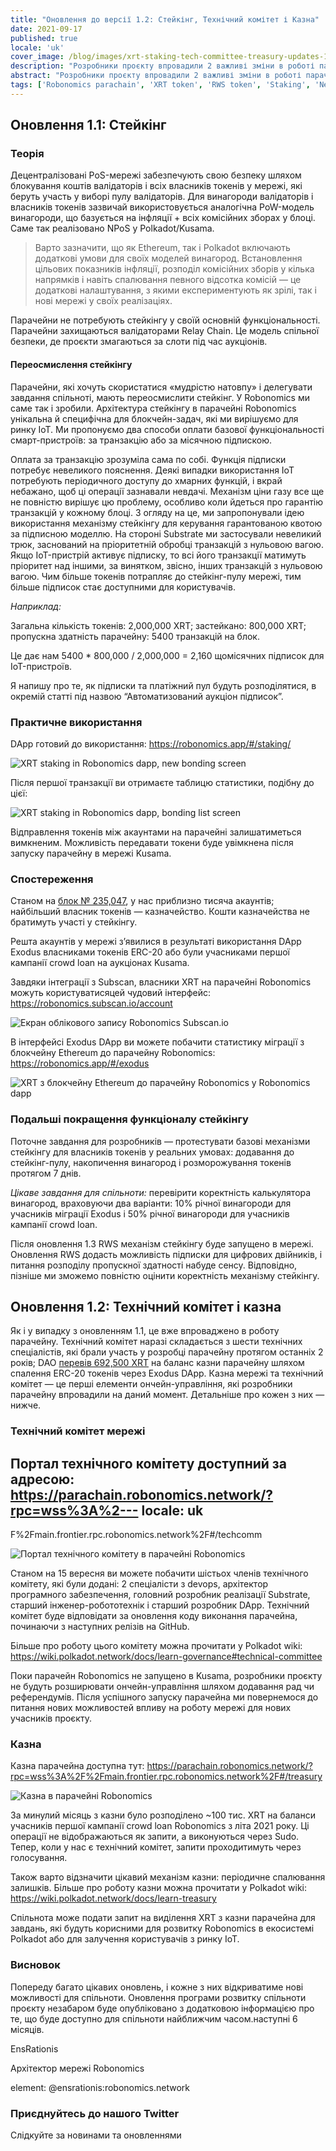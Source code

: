 ```yaml
---
title: "Оновлення до версії 1.2: Стейкінг, Технічний комітет і Казна"
date: 2021-09-17
published: true
locale: 'uk'
cover_image: /blog/images/xrt-staking-tech-committee-treasury-updates-1-2/113_Up_to_version_1_2_stakingtech_comm_treasury.jpg
description: "Розробники проєкту впровадили 2 важливі зміни в роботі парачейну Robonomics. Перша — це додавання стейкінгу XRT, а друга — запуск перших механізмів ончейн-управління."
abstract: "Розробники проєкту впровадили 2 важливі зміни в роботі парачейну Robonomics. Перша — це додавання стейкінгу XRT, а друга — запуск перших механізмів ончейн-управління."
tags: ['Robonomics parachain', 'XRT token', 'RWS token', 'Staking', 'New release']
---
```


## Оновлення 1.1: Стейкінг

### Теорія

Децентралізовані PoS-мережі забезпечують свою безпеку шляхом блокування коштів валідаторів і всіх власників токенів у мережі, які беруть участь у виборі пулу валідаторів. Для винагороди валідаторів і власників токенів зазвичай використовується аналогічна PoW-модель винагороди, що базується на інфляції + всіх комісійних зборах у блоці. Саме так реалізовано NPoS у Polkadot/Kusama.

> Варто зазначити, що як Ethereum, так і Polkadot включають додаткові умови для своїх моделей винагород. Встановлення цільових показників інфляції, розподіл комісійних зборів у кілька напрямків і навіть спалювання певного відсотка комісій — це додаткові налаштування, з якими експериментують як зрілі, так і нові мережі у своїх реалізаціях.

Парачейни не потребують стейкінгу у своїй основній функціональності. Парачейни захищаються валідаторами Relay Chain. Це модель спільної безпеки, де проєкти змагаються за слоти під час аукціонів.

#### Переосмислення стейкінгу

Парачейни, які хочуть скористатися «мудрістю натовпу» і делегувати завдання спільноті, мають переосмислити стейкінг. У Robonomics ми саме так і зробили. Архітектура стейкінгу в парачейні Robonomics унікальна й специфічна для блокчейн-задач, які ми вирішуємо для ринку IoT. Ми пропонуємо два способи оплати базової функціональності смарт-пристроїв: за транзакцію або за місячною підпискою.

Оплата за транзакцію зрозуміла сама по собі. Функція підписки потребує невеликого пояснення. Деякі випадки використання IoT потребують періодичного доступу до хмарних функцій, і вкрай небажано, щоб ці операції зазнавали невдачі. Механізм ціни газу все ще не повністю вирішує цю проблему, особливо коли йдеться про гарантію транзакцій у кожному блоці. З огляду на це, ми запропонували ідею використання механізму стейкінгу для керування гарантованою квотою за підписною моделлю. На стороні Substrate ми застосували невеликий трюк, заснований на пріоритетній обробці транзакцій з нульовою вагою. Якщо IoT-пристрій активує підписку, то всі його транзакції матимуть пріоритет над іншими, за винятком, звісно, інших транзакцій з нульовою вагою. Чим більше токенів потрапляє до стейкінг-пулу мережі, тим більше підписок стає доступними для користувачів.

<TextCard>

*Наприклад:*

Загальна кількість токенів: 2,000,000 XRT;
застейкано: 800,000 XRT;
пропускна здатність парачейну: 5400 транзакцій на блок.

Це дає нам 5400 * 800,000 / 2,000,000 = 2,160 щомісячних підписок для IoT-пристроїв.

</TextCard>

Я напишу про те, як підписки та платіжний пул будуть розподілятися, в окремій статті під назвою “Автоматизований аукціон підписок”.

### Практичне використання

DApp готовий до використання: https://robonomics.app/#/staking/

![XRT staking in Robonomics dapp, new bonding screen](/blog/images/xrt-staking-tech-committee-treasury-updates-1-2/image2.jpg)

Після першої транзакції ви отримаєте таблицю статистики, подібну до цієї:

![XRT staking in Robonomics dapp, bonding list screen](/blog/images/xrt-staking-tech-committee-treasury-updates-1-2/image4.jpg)

Відправлення токенів між акаунтами на парачейні залишатиметься вимкненим. Можливість передавати токени буде увімкнена після запуску парачейну в мережі Kusama.

### Спостереження

Станом на [блок № 235,047](https://robonomics.subscan.io/block/235047), у нас приблизно тисяча акаунтів; найбільший власник токенів — казначейство. Кошти казначейства не братимуть участі у стейкінгу.

Решта акаунтів у мережі з’явилися в результаті використання DApp Exodus власниками токенів ERC-20 або були учасниками першої кампанії crowd loan на аукціонах Kusama.

Завдяки інтеграції з Subscan, власники XRT на парачейні Robonomics можуть користуватисяцей чудовий інтерфейс: https://robonomics.subscan.io/account

![Екран облікового запису Robonomics Subscan.io](/blog/images/xrt-staking-tech-committee-treasury-updates-1-2/image3.jpg)

В інтерфейсі Exodus DApp ви можете побачити статистику міграції з блокчейну Ethereum до парачейну Robonomics: https://robonomics.app/#/exodus

![XRT з блокчейну Ethereum до парачейну Robonomics у Robonomics dapp](/blog/images/xrt-staking-tech-committee-treasury-updates-1-2/image6.jpg)

### Подальші покращення функціоналу стейкінгу

Поточне завдання для розробників — протестувати базові механізми стейкінгу для власників токенів у реальних умовах: додавання до стейкінг-пулу, накопичення винагород і розморожування токенів протягом 7 днів.

*Цікаве завдання для спільноти:* перевірити коректність калькулятора винагород, враховуючи два варіанти: 10% річної винагороди для учасників міграції Exodus і 50% річної винагороди для учасників кампанії crowd loan.

Після оновлення 1.3 RWS механізм стейкінгу буде запущено в мережі. Оновлення RWS додасть можливість підписки для цифрових двійників, і питання розподілу пропускної здатності набуде сенсу. Відповідно, пізніше ми зможемо повністю оцінити коректність механізму стейкінгу.

## Оновлення 1.2: Технічний комітет і казна

Як і у випадку з оновленням 1.1, це вже впроваджено в роботу парачейну. Технічний комітет наразі складається з шести технічних спеціалістів, які брали участь у розробці парачейну протягом останніх 2 років; DAO [перевів 692,500 XRT](https://etherscan.io/tx/0x6b9a9cbe7d21badf565ebce0fb50b865da8f5f784899db5fb455d1b276d14acf) на баланс казни парачейну шляхом спалення ERC-20 токенів через Exodus DApp. Казна мережі та технічний комітет — це перші елементи ончейн-управління, які розробники парачейну впровадили на даний момент. Детальніше про кожен з них — нижче.

### Технічний комітет мережі

Портал технічного комітету доступний за адресою: https://parachain.robonomics.network/?rpc=wss%3A%2---
locale: uk
---

F%2Fmain.frontier.rpc.robonomics.network%2F#/techcomm

![Портал технічного комітету в парачейні Robonomics](/blog/images/xrt-staking-tech-committee-treasury-updates-1-2/image5.jpg)

Станом на 15 вересня ви можете побачити шістьох членів технічного комітету, які були додані: 2 спеціалісти з devops, архітектор програмного забезпечення, головний розробник реалізації Substrate, старший інженер-робототехнік і старший розробник DApp.
Технічний комітет буде відповідати за оновлення коду виконання парачейна, починаючи з наступних релізів на GitHub.

Більше про роботу цього комітету можна прочитати у Polkadot wiki: https://wiki.polkadot.network/docs/learn-governance#technical-committee

Поки парачейн Robonomics не запущено в Kusama, розробники проєкту не будуть розширювати ончейн-управління шляхом додавання рад чи референдумів. Після успішного запуску парачейна ми повернемося до питання нових можливостей впливу на роботу мережі для нових учасників проєкту.

### Казна

Казна парачейна доступна тут: https://parachain.robonomics.network/?rpc=wss%3A%2F%2Fmain.frontier.rpc.robonomics.network%2F#/treasury

![Казна в парачейні Robonomics](/blog/images/xrt-staking-tech-committee-treasury-updates-1-2/image1.jpg)

За минулий місяць з казни було розподілено ~100 тис. XRT на баланси учасників першої кампанії crowd loan Robonomics з літа 2021 року. Ці операції не відображаються як запити, а виконуються через Sudo. Тепер, коли у нас є технічний комітет, запити проходитимуть через голосування.

Також варто відзначити цікавий механізм казни: періодичне спалювання залишків. Більше про роботу казни можна прочитати у Polkadot wiki: https://wiki.polkadot.network/docs/learn-treasury

Спільнота може подати запит на виділення XRT з казни парачейна для завдань, які будуть корисними для розвитку Robonomics в екосистемі Polkadot або для залучення користувачів з ринку IoT.

### Висновок

Попереду багато цікавих оновлень, і кожне з них відкриватиме нові можливості для спільноти. Оновлення програми розвитку спільноти проєкту незабаром буде опубліковано з додатковою інформацією про те, що буде доступно для спільноти найближчим часом.наступні 6 місяців.

<TextCard image="/avatars/Sergei-Lonshakov.jpg" back="transparent" imageSize="big">

EnsRationis

Архітектор мережі Robonomics

element: @ensrationis:robonomics.network

</TextCard>


<TextCard icon="/icons/icon-notification.png" link="https://twitter.com/AIRA_Robonomics">

### Приєднуйтесь до нашого Twitter

Слідкуйте за новинами та оновленнями

</TextCard>

